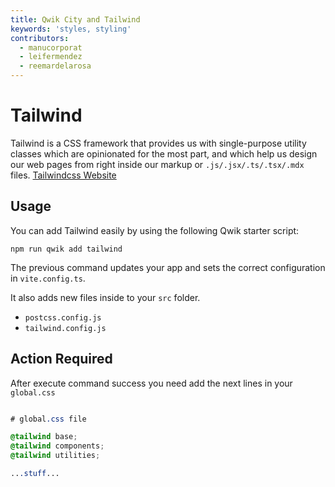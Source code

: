 ```yaml
---
title: Qwik City and Tailwind
keywords: 'styles, styling'
contributors:
  - manucorporat
  - leifermendez
  - reemardelarosa
---
```


# Tailwind

Tailwind is a CSS framework that provides us with single-purpose utility classes which are
opinionated for the most part, and which help us design our web pages from right inside our
markup or `.js/.jsx/.ts/.tsx/.mdx` files. [Tailwindcss Website](https://tailwindcss.com/)

## Usage

You can add Tailwind easily by using the following Qwik starter script:

```shell
npm run qwik add tailwind
```

The previous command updates your app and sets the correct configuration in `vite.config.ts`.

It also adds new files inside to your `src` folder.

- `postcss.config.js`
- `tailwind.config.js`

## Action Required

After execute command success you need add the next lines
in your `global.css`

```css title="src/global.css"

# global.css file

@tailwind base;
@tailwind components;
@tailwind utilities;

...stuff...

```
